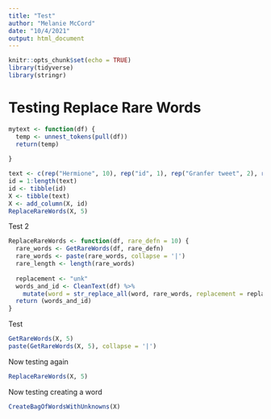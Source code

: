 ```yaml
---
title: "Test"
author: "Melanie McCord"
date: "10/4/2021"
output: html_document
---
```


```r
knitr::opts_chunk$set(echo = TRUE)
library(tidyverse)
library(stringr)
```

# Testing Replace Rare Words
```r
mytext <- function(df) {
  temp <- unnest_tokens(pull(df))
  return(temp)
  
}

text <- c(rep("Hermione", 10), rep("id", 1), rep("Granfer tweet", 2), rep("chocolate tweet", 2), rep("why", 2), rep("re", 2))
id = 1:length(text)
id <- tibble(id)
X <- tibble(text)
X <- add_column(X, id)
ReplaceRareWords(X, 5)
```
Test 2
```r
ReplaceRareWords <- function(df, rare_defn = 10) {
  rare_words <- GetRareWords(df, rare_defn)
  rare_words <- paste(rare_words, collapse = '|')
  rare_length <- length(rare_words)
  
  replacement <- "unk"
  words_and_id <- CleanText(df) %>%
    mutate(word = str_replace_all(word, rare_words, replacement = replacement))
  return (words_and_id)
}
```

Test
```r
GetRareWords(X, 5)
paste(GetRareWords(X, 5), collapse = '|')
```
Now testing again
```r
ReplaceRareWords(X, 5)
```
Now testing creating a word
```r
CreateBagOfWordsWithUnknowns(X)
```

